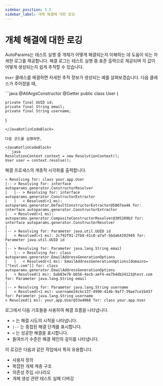 ```yaml
---
sidebar_position: 5.5
sidebar_label: 개체 해결에 대한 로깅
---
```



# 개체 해결에 대한 로깅

AutoParams는 테스트 실행 중 개체가 어떻게 해결되는지 이해하는 데 도움이 되는 자세한 로그를 제공합니다. 해결 로그는 테스트 실행 중 표준 출력으로 제공되며 각 값이 어떻게 생성되는지 쉽게 추적할 수 있습니다.

`User` 클래스를 해결하면 자세한 추적 정보가 생성되는 예를 살펴보겠습니다. 다음 클래스가 주어졌을 때,

<JavaKotlinCodeBlock>
```java
@AllArgsConstructor
@Getter
public class User {

    private final UUID id;
    private final String email;
    private final String username;
}
```
</JavaKotlinCodeBlock>

다음 코드를 실행하면,

<JavaKotlinCodeBlock>
```java
ResolutionContext context = new ResolutionContext();
User user = context.resolve();
```
</JavaKotlinCodeBlock>

해결 프로세스의 계층적 시각화를 출력합니다.

```text
> Resolving for: class your.app.User
|-- > Resolving for: interface autoparams.generator.ConstructorResolver
|   |-- > Resolving for: interface autoparams.generator.ConstructorExtractor
|   |   < Resolved(<1 ms): autoparams.generator.DefaultConstructorExtractor@5807ea46 for: interface autoparams.generator.ConstructorExtractor
|   < Resolved(<1 ms): autoparams.generator.CompositeConstructorResolver@305289b3 for: interface autoparams.generator.ConstructorResolver
|
|-- > Resolving for: Parameter java.util.UUID id
|   < Resolved(<1 ms): 2c792f91-2fb8-41c0-a7af-5bda64192949 for: Parameter java.util.UUID id
|
|-- > Resolving for: Parameter java.lang.String email
|   |-- > Resolving for: class autoparams.generator.EmailAddressGenerationOptions
|   |   < Resolved(<1 ms): EmailAddressGenerationOptions[domains=["test.com"]] for: class autoparams.generator.EmailAddressGenerationOptions
|   < Resolved(1 ms): bab83e7b-bb56-4acb-aef4-ee7b4db24121@test.com for: Parameter java.lang.String email
|
|-- > Resolving for: Parameter java.lang.String username
|   < Resolved(<1 ms): username24cbc137-4990-414b-9af7-39ae7ce1b437 for: Parameter java.lang.String username
< Resolved(1 ms): your.app.User@33e4068 for: class your.app.User
```

로그에서 다음 기호들을 사용하여 해결 흐름을 나타냅니다.
- `>` 는 해결 시도의 시작을 나타냅니다.
- `|--` 는 중첩된 해결 단계를 표시합니다.
- `<` 는 성공한 해결을 표시합니다.
- 들여쓰기 수준은 해결 체인의 깊이를 나타냅니다.

이 로깅은 다음과 같은 작업에서 특히 유용합니다.
- 사용자 정의
- 복잡한 개체 계층 구조
- 의존성 주입 시나리오
- 개체 생성 관련 테스트 실패 디버깅
